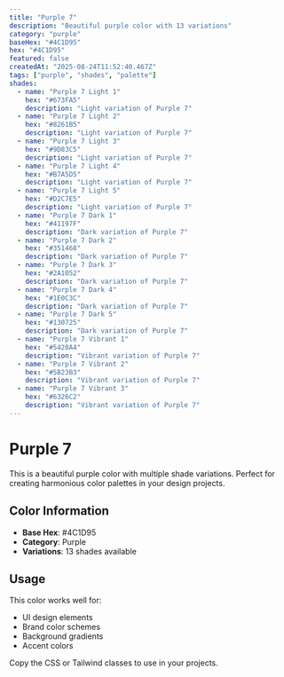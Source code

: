 ```yaml
---
title: "Purple 7"
description: "Beautiful purple color with 13 variations"
category: "purple"
baseHex: "#4C1D95"
hex: "#4C1D95"
featured: false
createdAt: "2025-08-24T11:52:40.467Z"
tags: ["purple", "shades", "palette"]
shades:
  - name: "Purple 7 Light 1"
    hex: "#673FA5"
    description: "Light variation of Purple 7"
  - name: "Purple 7 Light 2"
    hex: "#8261B5"
    description: "Light variation of Purple 7"
  - name: "Purple 7 Light 3"
    hex: "#9D83C5"
    description: "Light variation of Purple 7"
  - name: "Purple 7 Light 4"
    hex: "#B7A5D5"
    description: "Light variation of Purple 7"
  - name: "Purple 7 Light 5"
    hex: "#D2C7E5"
    description: "Light variation of Purple 7"
  - name: "Purple 7 Dark 1"
    hex: "#41197F"
    description: "Dark variation of Purple 7"
  - name: "Purple 7 Dark 2"
    hex: "#351468"
    description: "Dark variation of Purple 7"
  - name: "Purple 7 Dark 3"
    hex: "#2A1052"
    description: "Dark variation of Purple 7"
  - name: "Purple 7 Dark 4"
    hex: "#1E0C3C"
    description: "Dark variation of Purple 7"
  - name: "Purple 7 Dark 5"
    hex: "#130725"
    description: "Dark variation of Purple 7"
  - name: "Purple 7 Vibrant 1"
    hex: "#5420A4"
    description: "Vibrant variation of Purple 7"
  - name: "Purple 7 Vibrant 2"
    hex: "#5B23B3"
    description: "Vibrant variation of Purple 7"
  - name: "Purple 7 Vibrant 3"
    hex: "#6326C2"
    description: "Vibrant variation of Purple 7"
---
```


# Purple 7

This is a beautiful purple color with multiple shade variations. Perfect for creating harmonious color palettes in your design projects.

## Color Information

- **Base Hex**: #4C1D95
- **Category**: Purple
- **Variations**: 13 shades available

## Usage

This color works well for:
- UI design elements
- Brand color schemes  
- Background gradients
- Accent colors

Copy the CSS or Tailwind classes to use in your projects.
